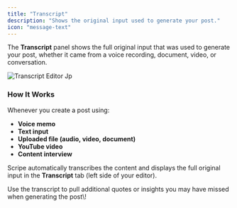 ```yaml
---
title: "Transcript"
description: "Shows the original input used to generate your post."
icon: "message-text"
---
```


The **Transcript** panel shows the full original input that was used to generate your post, whether it came from a voice recording, document, video, or conversation.

![Transcript Editor Jp](/images/transcript-editor.jpg)

### How It Works

Whenever you create a post using:

- **Voice memo**
- **Text input**
- **Uploaded file (audio, video, document)**
- **YouTube video**
- **Content interview**

Scripe automatically transcribes the content and displays the full original input in the **Transcript** tab (left side of your editor).

<Tip>
  Use the transcript to pull additional quotes or insights you may have missed when generating the post\!
</Tip>